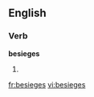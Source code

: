 
==English==

===Verb===
'''besieges'''

# {{third-person singular of|[[besiege]]}}

[[fr:besieges]]
[[vi:besieges]]